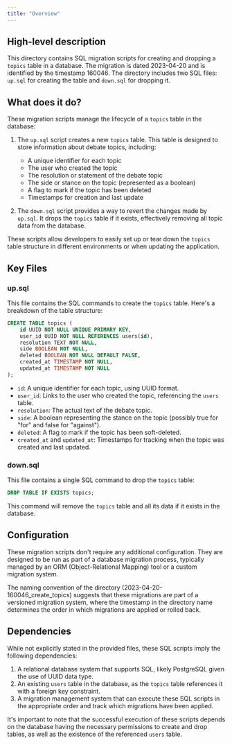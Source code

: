 ```yaml
---
title: "Overview"
---
```


## High-level description
This directory contains SQL migration scripts for creating and dropping a `topics` table in a database. The migration is dated 2023-04-20 and is identified by the timestamp 160046. The directory includes two SQL files: `up.sql` for creating the table and `down.sql` for dropping it.

## What does it do?
These migration scripts manage the lifecycle of a `topics` table in the database:

1. The `up.sql` script creates a new `topics` table. This table is designed to store information about debate topics, including:
   - A unique identifier for each topic
   - The user who created the topic
   - The resolution or statement of the debate topic
   - The side or stance on the topic (represented as a boolean)
   - A flag to mark if the topic has been deleted
   - Timestamps for creation and last update

2. The `down.sql` script provides a way to revert the changes made by `up.sql`. It drops the `topics` table if it exists, effectively removing all topic data from the database.

These scripts allow developers to easily set up or tear down the `topics` table structure in different environments or when updating the application.

## Key Files

### up.sql
This file contains the SQL commands to create the `topics` table. Here's a breakdown of the table structure:

```sql
CREATE TABLE topics (
    id UUID NOT NULL UNIQUE PRIMARY KEY,
    user_id UUID NOT NULL REFERENCES users(id),
    resolution TEXT NOT NULL,
    side BOOLEAN NOT NULL,
    deleted BOOLEAN NOT NULL DEFAULT FALSE,
    created_at TIMESTAMP NOT NULL,
    updated_at TIMESTAMP NOT NULL
);
```

- `id`: A unique identifier for each topic, using UUID format.
- `user_id`: Links to the user who created the topic, referencing the `users` table.
- `resolution`: The actual text of the debate topic.
- `side`: A boolean representing the stance on the topic (possibly true for "for" and false for "against").
- `deleted`: A flag to mark if the topic has been soft-deleted.
- `created_at` and `updated_at`: Timestamps for tracking when the topic was created and last updated.

### down.sql
This file contains a single SQL command to drop the `topics` table:

```sql
DROP TABLE IF EXISTS topics;
```

This command will remove the `topics` table and all its data if it exists in the database.

## Configuration
These migration scripts don't require any additional configuration. They are designed to be run as part of a database migration process, typically managed by an ORM (Object-Relational Mapping) tool or a custom migration system.

The naming convention of the directory (2023-04-20-160046_create_topics) suggests that these migrations are part of a versioned migration system, where the timestamp in the directory name determines the order in which migrations are applied or rolled back.

## Dependencies
While not explicitly stated in the provided files, these SQL scripts imply the following dependencies:

1. A relational database system that supports SQL, likely PostgreSQL given the use of UUID data type.
2. An existing `users` table in the database, as the `topics` table references it with a foreign key constraint.
3. A migration management system that can execute these SQL scripts in the appropriate order and track which migrations have been applied.

It's important to note that the successful execution of these scripts depends on the database having the necessary permissions to create and drop tables, as well as the existence of the referenced `users` table.